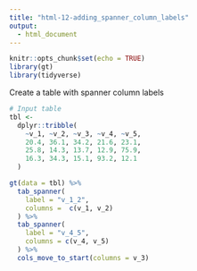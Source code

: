 ```yaml
---
title: "html-12-adding_spanner_column_labels"
output:
  - html_document
---
```


```r
knitr::opts_chunk$set(echo = TRUE)
library(gt)
library(tidyverse)
```

Create a table with spanner column labels

```r
# Input table
tbl <-
  dplyr::tribble(
    ~v_1, ~v_2, ~v_3, ~v_4, ~v_5,
    20.4, 36.1, 34.2, 21.6, 23.1,
    25.8, 14.3, 13.7, 12.9, 75.9,
    16.3, 34.3, 15.1, 93.2, 12.1
  )
```

```r
gt(data = tbl) %>%
  tab_spanner(
    label = "v_1_2",
    columns =  c(v_1, v_2)
  ) %>%
  tab_spanner(
    label = "v_4_5",
    columns = c(v_4, v_5)
  ) %>%
  cols_move_to_start(columns = v_3)
```

